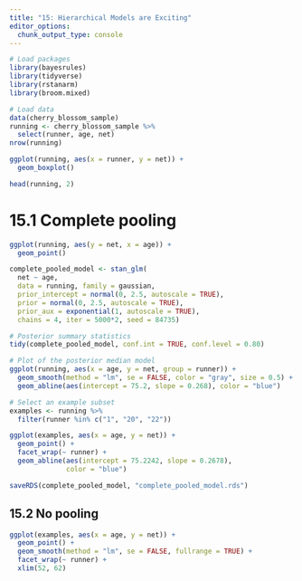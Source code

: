```yaml
---
title: "15: Hierarchical Models are Exciting"
editor_options: 
  chunk_output_type: console
---
```


```r

# Load packages
library(bayesrules)
library(tidyverse)
library(rstanarm)
library(broom.mixed)

# Load data
data(cherry_blossom_sample)
running <- cherry_blossom_sample %>% 
  select(runner, age, net)
nrow(running)

ggplot(running, aes(x = runner, y = net)) + 
  geom_boxplot()

head(running, 2)

```

# 15.1 Complete pooling

```r

ggplot(running, aes(y = net, x = age)) + 
  geom_point()

complete_pooled_model <- stan_glm(
  net ~ age, 
  data = running, family = gaussian, 
  prior_intercept = normal(0, 2.5, autoscale = TRUE),
  prior = normal(0, 2.5, autoscale = TRUE), 
  prior_aux = exponential(1, autoscale = TRUE),
  chains = 4, iter = 5000*2, seed = 84735)

# Posterior summary statistics
tidy(complete_pooled_model, conf.int = TRUE, conf.level = 0.80)

# Plot of the posterior median model
ggplot(running, aes(x = age, y = net, group = runner)) + 
  geom_smooth(method = "lm", se = FALSE, color = "gray", size = 0.5) + 
  geom_abline(aes(intercept = 75.2, slope = 0.268), color = "blue")

# Select an example subset
examples <- running %>% 
  filter(runner %in% c("1", "20", "22"))

ggplot(examples, aes(x = age, y = net)) + 
  geom_point() + 
  facet_wrap(~ runner) + 
  geom_abline(aes(intercept = 75.2242, slope = 0.2678), 
              color = "blue")

saveRDS(complete_pooled_model, "complete_pooled_model.rds")

```

## 15.2 No pooling

```r

ggplot(examples, aes(x = age, y = net)) + 
  geom_point() + 
  geom_smooth(method = "lm", se = FALSE, fullrange = TRUE) + 
  facet_wrap(~ runner) + 
  xlim(52, 62)

```

